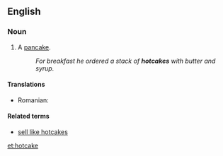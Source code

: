 ==English==

===Noun===
{{en-noun}}

# A [[pancake]].
#: ''For breakfast he ordered a stack of '''hotcakes''' with butter and syrup.''

====Translations====
{{trans-top|pancake}}
* Romanian: {{t-|ro|clătită|f}}
{{trans-mid}}
{{trans-bottom}}

====Related terms====
* [[sell like hotcakes]]

[[et:hotcake]]
